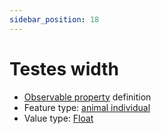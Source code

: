 ```yaml
---
sidebar_position: 18
---
```



# Testes width

- [Observable property](/viewers/dawe-vocabs?uri=https://linked.data.gov.au/def/nrm/3d011f97-5d22-409c-a382-36b378db8a14) definition
- Feature type: [animal individual](http://linked.data.gov.au/def/tern-cv/ecb855ed-50e1-4299-8491-861759ef40b7)
- Value type: [Float](https://w3id.org/tern/ontologies/tern/Float)

<Example
  protocolModule="vertebrate-identify"
  observableProperty="https://linked.data.gov.au/def/nrm/3d011f97-5d22-409c-a382-36b378db8a14"
/>
